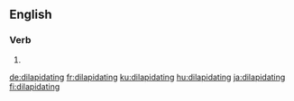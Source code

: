 ==English==

===Verb===
{{head|en|present participle}}

# {{present participle of|dilapidate|lang=en|nocat=1}}

[[de:dilapidating]]
[[fr:dilapidating]]
[[ku:dilapidating]]
[[hu:dilapidating]]
[[ja:dilapidating]]
[[fi:dilapidating]]